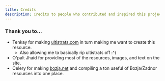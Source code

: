 ```yaml
---
title: Credits
description: Credits to people who contributed and inspired this project
---
```


<link
  rel="stylesheet"
  media="(prefers-color-scheme:dark)"
  href="https://cdn.jsdelivr.net/npm/@shoelace-style/shoelace@2.15.1/cdn/themes/dark.css"
  onload="document.documentElement.classList.add('sl-theme-dark');"
/>
<script type="module" src="https://cdn.jsdelivr.net/npm/@shoelace-style/shoelace@2.15.1/cdn/shoelace-autoloader.js"></script>


### Thank you to... ###
- Tenkay for making <a href="https://ultistrats.com" target="_blank">ultistrats.com</a> in turn making me want to create this resource.
  - Also allowing me to basically rip ultistrats off :^\)
- O'palt Jhaid for providing most of the resources, images, and text on the site.
- Celery for making <a href="https://bozja.net" target="_blank">bozja.net</a> and compiling a ton useful of Bozja/Zadnor resources into one place.